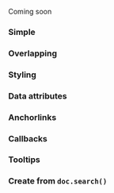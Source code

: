 Coming soon

### Simple

### Overlapping

### Styling

### Data attributes

### Anchorlinks

### Callbacks

### Tooltips

### Create from `doc.search()`
